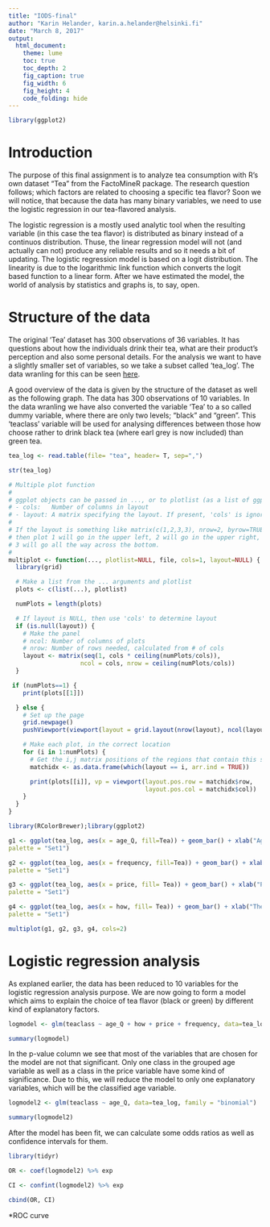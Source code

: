 ```yaml
---
title: "IODS-final"
author: "Karin Helander, karin.a.helander@helsinki.fi"
date: "March 8, 2017"
output:
  html_document:
    theme: lume
    toc: true
    toc_depth: 2
    fig_caption: true
    fig_width: 6
    fig_height: 4
    code_folding: hide
---
```


```r
library(ggplot2)
```



# Introduction

The purpose of this final assignment is to analyze tea consumption with R's own dataset "Tea" from the FactoMineR package. The research question follows; which factors are related to choosing a specific tea flavor? Soon we will notice, that because the data has many binary variables, we need to use the logistic regression in our tea-flavored analysis.

The logistic regression is a mostly used analytic tool when the resulting variable (in this case the tea flavor) is distributed as binary instead of a continuos distribution. Thuse, the linear regression model will not (and actually can not) produce any reliable results and so it needs a bit of updating. The logistic regression model is based on a logit distribution. The linearity is due to the logarithmic link function which converts the logit based function to a linear form. After we have estimated the model, the world of analysis by statistics and graphs is, to say, open.


# Structure of the data

The original 'Tea' dataset has 300 observations of 36 variables. It has questions about how the individuals drink their tea, what are their product's perception and also some personal details. For the analysis we want to have a slightly smaller set of variables, so we take a subset called 'tea_log'. The data wranling for this can be seen [here](https://github.com/karinhel/IODS-final/blob/master/wranling_final.R).

A good overview of the data is given by the structure of the dataset as well as the following graph. The data has 300 observations of 10 variables. In the data wranling we have also converted the variable 'Tea' to a so called dummy variable, where there are only two levels; "black" and "green". This 'teaclass' variable will be used for analysing differences between those how choose rather to drink black tea (where earl grey is now included) than green tea.

```r
tea_log <- read.table(file= "tea", header= T, sep=",")

str(tea_log)

```

```r
# Multiple plot function
#
# ggplot objects can be passed in ..., or to plotlist (as a list of ggplot objects)
# - cols:   Number of columns in layout
# - layout: A matrix specifying the layout. If present, 'cols' is ignored.
#
# If the layout is something like matrix(c(1,2,3,3), nrow=2, byrow=TRUE),
# then plot 1 will go in the upper left, 2 will go in the upper right, and
# 3 will go all the way across the bottom.
#
multiplot <- function(..., plotlist=NULL, file, cols=1, layout=NULL) {
  library(grid)

  # Make a list from the ... arguments and plotlist
  plots <- c(list(...), plotlist)

  numPlots = length(plots)

  # If layout is NULL, then use 'cols' to determine layout
  if (is.null(layout)) {
    # Make the panel
    # ncol: Number of columns of plots
    # nrow: Number of rows needed, calculated from # of cols
    layout <- matrix(seq(1, cols * ceiling(numPlots/cols)),
                    ncol = cols, nrow = ceiling(numPlots/cols))
  }

 if (numPlots==1) {
    print(plots[[1]])

  } else {
    # Set up the page
    grid.newpage()
    pushViewport(viewport(layout = grid.layout(nrow(layout), ncol(layout))))

    # Make each plot, in the correct location
    for (i in 1:numPlots) {
      # Get the i,j matrix positions of the regions that contain this subplot
      matchidx <- as.data.frame(which(layout == i, arr.ind = TRUE))

      print(plots[[i]], vp = viewport(layout.pos.row = matchidx$row,
                                      layout.pos.col = matchidx$col))
    }
  }
}
```

```r
library(RColorBrewer);library(ggplot2)

g1 <- ggplot(tea_log, aes(x = age_Q, fill=Tea)) + geom_bar() + xlab("Age groups") + theme_bw() + theme(axis.text.x = element_text(angle = 45, hjust = 1, size = 8))+ scale_fill_brewer(
palette = "Set1") 

g2 <- ggplot(tea_log, aes(x = frequency, fill=Tea)) + geom_bar() + xlab("Frequency of tea drinking") + theme_bw() + theme(axis.text.x = element_text(angle = 45, hjust = 1, size = 8))+ scale_fill_brewer(
palette = "Set1") 

g3 <- ggplot(tea_log, aes(x = price, fill= Tea)) + geom_bar() + xlab("Price of tea") + theme_bw() + theme(axis.text.x = element_text(angle = 45, hjust = 1, size = 8))+ scale_fill_brewer(
palette = "Set1") 

g4 <- ggplot(tea_log, aes(x = how, fill= Tea)) + geom_bar() + xlab("The form of tea") + theme_bw() + theme(axis.text.x = element_text(angle = 45, hjust = 1, size = 8)) + scale_fill_brewer(
palette = "Set1") 

multiplot(g1, g2, g3, g4, cols=2)
```

# Logistic regression analysis

As explaned earlier, the data has been reduced to 10 variables for the logistic regression analysis purpose. We are now going to form a model which aims to explain the choice of tea flavor (black or green) by different kind of explanatory factors.

```r
logmodel <- glm(teaclass ~ age_Q + how + price + frequency, data=tea_log, family = "binomial")

summary(logmodel)
```


In the p-value column we see that most of the variables that are chosen for the model are not that significant. Only one class in the grouped age variable as well as a class in the price variable have some kind of significance. Due to this, we will reduce the model to only one explanatory variables, which will be the classified age variable.

```r
logmodel2 <- glm(teaclass ~ age_Q, data=tea_log, family = "binomial")

summary(logmodel2)
```



After the model has been fit, we can calculate some odds ratios as well as confidence intervals for them.

```r
library(tidyr)

OR <- coef(logmodel2) %>% exp

CI <- confint(logmodel2) %>% exp

cbind(OR, CI)

```




*ROC curve










